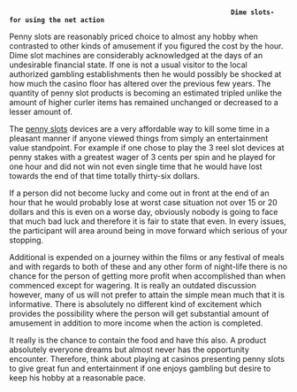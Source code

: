 <article id="44012571" title=User talk:Jrathlaramus78>
	<talkpage id="44012571" title="User talk:Jrathlaramus78">
                                                         '''Dime slots- for using the net action''' 

Penny slots are reasonably priced choice to almost any hobby when contrasted to other kinds of amusement if you figured the cost by the hour. Dime slot machines are considerably acknowledged at the days of an undesirable financial state. If one is not a usual visitor to the local authorized gambling establishments then he would possibly be shocked at how much the casino floor has altered over the previous few years. The quantity of penny slot products is becoming an estimated tripled unlike the amount of higher curler items has remained unchanged or decreased to a lesser amount of. 

The [http://www.pennyslots.net/ penny slots] devices are a very affordable way to kill some time in a pleasant manner if anyone viewed things from simply an entertainment value standpoint. For example if one chose to play the 3 reel slot devices at penny stakes with a greatest wager of 3 cents per spin and he played for one hour and did not win not even single time that he would have lost towards the end of that time totally thirty-six dollars. 

If a person did not become lucky and come out in front at the end of an hour that he would probably lose at worst case situation not over 15 or 20 dollars and this is even on a worse day, obviously nobody is going to face that much bad luck and therefore it is fair to state that even. In every issues, the participant will area around being in move forward which serious of your stopping. 

Additional is expended on a journey within the films or any festival of meals and with regards to both of these and any other form of night-life there is no chance for the person of getting more profit when accomplished than when commenced except for wagering. It is really an outdated discussion however, many of us will not prefer to attain the simple mean much that it is informative. There is absolutely no different kind of excitement which provides the possibility where the person will get substantial amount of amusement in addition to more income when the action is completed. 

It really is the chance to contain the food and have this also. A product absolutely everyone dreams but almost never has the opportunity encounter. Therefore, think about playing at casinos presenting penny slots to give great fun and entertainment if one enjoys gambling but desire to keep his hobby at a reasonable pace.
	</talkpage>
</article>